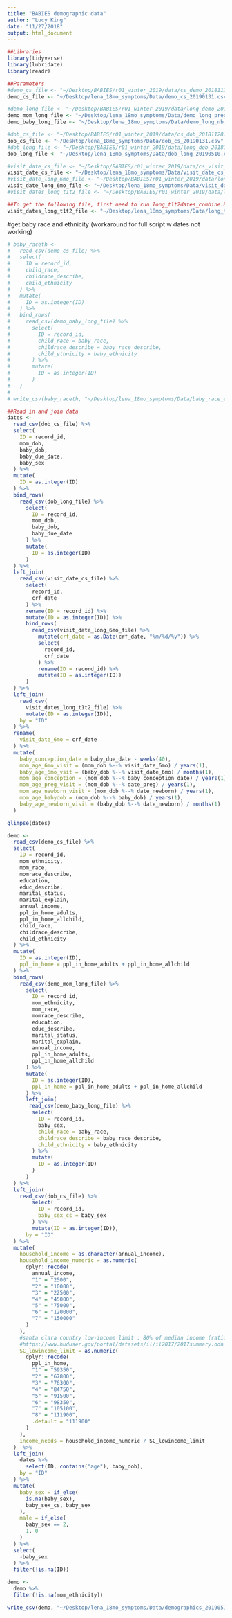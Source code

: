 ```yaml
---
title: "BABIES demographic data"
author: "Lucy King"
date: "11/27/2018"
output: html_document
---
```


```r
##Libraries
library(tidyverse)
library(lubridate)
library(readr)

##Parameters
#demo_cs_file <- "~/Desktop/BABIES/r01_winter_2019/data/cs_demo_20181128.csv"
demo_cs_file <- "~/Desktop/lena_18mo_symptoms/Data/demo_cs_20190131.csv"

#demo_long_file <- "~/Desktop/BABIES/r01_winter_2019/data/long_demo_20181128.csv"
demo_mom_long_file <- "~/Desktop/lena_18mo_symptoms/Data/demo_long_preg_20190131.csv"
demo_baby_long_file <- "~/Desktop/lena_18mo_symptoms/Data/demo_long_nb_20190510.csv"

#dob_cs_file <- "~/Desktop/BABIES/r01_winter_2019/data/cs_dob_20181128.csv"
dob_cs_file <- "~/Desktop/lena_18mo_symptoms/Data/dob_cs_20190131.csv"
#dob_long_file <- "~/Desktop/BABIES/r01_winter_2019/data/long_dob_20181128.csv"
dob_long_file <- "~/Desktop/lena_18mo_symptoms/Data/dob_long_20190510.csv"

#visit_date_cs_file <- "~/Desktop/BABIES/r01_winter_2019/data/cs_visit_date_20181128.csv"
visit_date_cs_file <- "~/Desktop/lena_18mo_symptoms/Data/visit_date_cs_20190131.csv"
#visit_date_long_6mo_file <- "~/Desktop/BABIES/r01_winter_2019/data/long_6mo_visit_date_20181128.csv"
visit_date_long_6mo_file <- "~/Desktop/lena_18mo_symptoms/Data/visit_date_long_6mo_20190510.csv"
#visit_dates_long_t1t2_file <- "~/Desktop/BABIES/r01_winter_2019/data/long_t1t2_dates_20181128.csv"

##To get the following file, first need to run long_t1t2dates_combine.Rmd
visit_dates_long_t1t2_file <- "~/Desktop/lena_18mo_symptoms/Data/long_t1t2_dates_20190510.csv"

```
#get baby race and ethnicity (workaround for full script w dates not working)
```r
# baby_raceth <-
#   read_csv(demo_cs_file) %>% 
#   select(
#     ID = record_id,
#     child_race,
#     childrace_describe,
#     child_ethnicity
#   ) %>% 
#   mutate(
#     ID = as.integer(ID)
#   ) %>% 
#   bind_rows(
#     read_csv(demo_baby_long_file) %>% 
#       select(
#         ID = record_id,
#         child_race = baby_race,
#         childrace_describe = baby_race_describe,
#         child_ethnicity = baby_ethnicity
#       ) %>% 
#       mutate(
#         ID = as.integer(ID)
#       )
#   )
# 
# write_csv(baby_raceth, "~/Desktop/lena_18mo_symptoms/Data/baby_race_ethnicity.csv")
```

```r
##Read in and join data 
dates <-
  read_csv(dob_cs_file) %>% 
  select(
    ID = record_id,
    mom_dob,
    baby_dob,
    baby_due_date,
    baby_sex
  ) %>% 
  mutate(
    ID = as.integer(ID)
  ) %>% 
  bind_rows(
    read_csv(dob_long_file) %>% 
      select(
        ID = record_id,
        mom_dob,
        baby_dob,
        baby_due_date
      ) %>% 
      mutate(
        ID = as.integer(ID)
      )
  ) %>% 
  left_join(
    read_csv(visit_date_cs_file) %>% 
      select(
        record_id,
        crf_date
      ) %>% 
      rename(ID = record_id) %>% 
      mutate(ID = as.integer(ID)) %>% 
      bind_rows(
        read_csv(visit_date_long_6mo_file) %>%
          mutate(crf_date = as.Date(crf_date, "%m/%d/%y")) %>%
          select(
            record_id,
            crf_date
          ) %>% 
          rename(ID = record_id) %>% 
          mutate(ID = as.integer(ID))
      )
  ) %>% 
  left_join(
    read_csv(
      visit_dates_long_t1t2_file) %>%
      mutate(ID = as.integer(ID)),
    by = "ID"
  ) %>% 
  rename(
    visit_date_6mo = crf_date 
  ) %>% 
  mutate(
    baby_conception_date = baby_due_date - weeks(40),
    mom_age_6mo_visit = (mom_dob %--% visit_date_6mo) / years(1),
    baby_age_6mo_vsit = (baby_dob %--% visit_date_6mo) / months(1),
    mom_age_conception = (mom_dob %--% baby_conception_date) / years(1),
    mom_age_preg_visit = (mom_dob %--% date_preg) / years(1),
    mom_age_newborn_visit = (mom_dob %--% date_newborn) / years(1),
    mom_age_babydob = (mom_dob %--% baby_dob) / years(1),
    baby_age_newborn_visit = (baby_dob %--% date_newborn) / months(1)
  )

glimpse(dates)

```

```r
demo <-
  read_csv(demo_cs_file) %>% 
  select(
    ID = record_id,
    mom_ethnicity, 
    mom_race,
    momrace_describe,
    education,
    educ_describe,
    marital_status,
    marital_explain,
    annual_income,
    ppl_in_home_adults,
    ppl_in_home_allchild,
    child_race,
    childrace_describe,
    child_ethnicity
  ) %>% 
  mutate(
    ID = as.integer(ID),
    ppl_in_home = ppl_in_home_adults + ppl_in_home_allchild
  ) %>% 
  bind_rows(
    read_csv(demo_mom_long_file) %>% 
      select(
        ID = record_id,
        mom_ethnicity, 
        mom_race,
        momrace_describe,
        education,
        educ_describe,
        marital_status,
        marital_explain,
        annual_income,
        ppl_in_home_adults,
        ppl_in_home_allchild
      ) %>% 
      mutate(
        ID = as.integer(ID),
        ppl_in_home = ppl_in_home_adults + ppl_in_home_allchild
      ) %>%
      left_join(
       read_csv(demo_baby_long_file) %>% 
        select(
          ID = record_id,
          baby_sex,
          child_race = baby_race,
          childrace_describe = baby_race_describe,
          child_ethnicity = baby_ethnicity
        ) %>% 
        mutate(
          ID = as.integer(ID)
        )  
      )
  ) %>% 
  left_join(
    read_csv(dob_cs_file) %>% 
        select(
          ID = record_id,
          baby_sex_cs = baby_sex
        ) %>% 
        mutate(ID = as.integer(ID)),
      by = "ID"
  ) %>% 
  mutate(
    household_income = as.character(annual_income),
    household_income_numeric = as.numeric(
      dplyr::recode(
        annual_income,
        "1" = "2500",
        "2" = "10000",
        "3" = "22500",
        "4" = "45000",
        "5" = "75000",
        "6" = "120000",
        "7" = "150000"
      )
    ),
    #santa clara country low-income limit : 80% of median income (ratios <= 1 are therefore "low income")
    #https://www.huduser.gov/portal/datasets/il/il2017/2017summary.odn
    SC_lowincome_limit = as.numeric(
      dplyr::recode(
        ppl_in_home,
        "1" = "59350",
        "2" = "67800",
        "3" = "76300", 
        "4" = "84750",
        "5" = "91500",
        "6" = "98350",
        "7" = "105100",
        "8" = "111900",
        .default = "111900"
      )
    ),
    income_needs = household_income_numeric / SC_lowincome_limit
  )  %>% 
  left_join(
    dates %>% 
      select(ID, contains("age"), baby_dob),
    by = "ID"
  ) %>% 
  mutate(
    baby_sex = if_else(
      is.na(baby_sex),
      baby_sex_cs, baby_sex
    ),
    male = if_else(
      baby_sex == 2,
      1, 0 
    )
  ) %>% 
  select(
    -baby_sex
  ) %>% 
  filter(!is.na(ID))

demo <-
  demo %>% 
  filter(!is.na(mom_ethnicity))

write_csv(demo, "~/Desktop/lena_18mo_symptoms/Data/demographics_20190510.csv")

```



  
    

